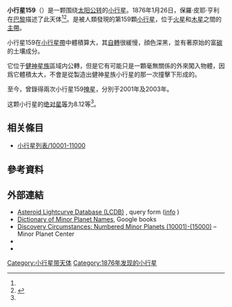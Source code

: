 {{Infobox planet
 | minorplanet     = yes
 | name            = 159 Aemilia
 | background      = #D6D6D6
 | image = 
 | image_size      = 
 | caption         =
 | discovery_ref   =  <ref name="MPC-object" />
 | discoverer      = [[保羅·皮耶·亨利|保羅·皮耶·亨利]]
 | discovery_site  = [[巴黎|巴黎]]
 | discovered      = 1876年1月26日
 | mpc_name        = 159 Aemilia
 | alt_names       = (159) 
   Aemilia 
    = 1959 EG1
 | pronounced      = 
 | named_after     = <ref name="MPC-object" />
 | mp_category     = [[主帶小行星|主帶小行星]] <ref name="MPC-object" /><ref name="jpldata" />
 | orbit_ref       = <ref name="a">[http://ssd.jpl.nasa.gov/sbdb.cgi?sstr=159 159] {{Wayback|url=http://ssd.jpl.nasa.gov/sbdb.cgi?sstr=159 |date=20190304132941 }}，小行星數據庫瀏覽器（JPL Small-Body Database Browser）－[[美国国家航空航天局|美国国家航空航天局]]喷气推进实验室</ref>
 | epoch           = 2018-03-23.0（[[儒略日|JD]] 2458200.5）
 | uncertainty     = 0
 | observation_arc = 
 | aphelion = {{convert|3.437|AU|km|3|abbr=on|lk=out}}
 | perihelion      = {{convert|2.7706233|AU|km|3|abbr=on}}
 | semimajor       = 3.1039075
 | eccentricity    = 0.1073757
 | period          = 5.47[[儒略年|yr]]
 | mean_anomaly    = 322.24036[[度|°]]
 | mean_motion     = {{Deg2DMS|0.18023570|sup=ms}} / day
 | inclination     = 6.12987
 | asc_node        = 134.11966°
 | arg_peri        = 333.30993
 | mean_diameter   = 
 | rotation        = 
 | albedo          =
 | spectral_type   =
 | abs_magnitude   = 8.12<ref name="jpldata" />
}}
'''小行星159'''（{{lang-en|159 Aemilia}}）是一颗围绕[[太阳|太阳]][[公转|公转]]的[[小行星|小行星]]。1876年1月26日，保羅·皮耶·亨利在[[巴黎|巴黎]]描述了此天体<ref name="a" /><ref>{{cite news|title=小行星列表|url=http://cfa-www.harvard.edu/iau/lists/NumberedMPs.txt|accessdate=2018-10-19|newspaper=哈佛大学|archive-date=2008-05-17|archive-url=https://web.archive.org/web/20080517010638/http://cfa-www.harvard.edu/iau/lists/NumberedMPs.txt|dead-url=no}}</ref>。是被人類發現的第159顆[[小行星|小行星]]，位于[[火星|火星]]和[[木星|木星]]之間的[[小行星帶|主帶]]。

小行星159在[[小行星帶|小行星帶]]中體積算大，其[[自轉|自轉]]很緩慢，顔色深黑，並有著原始的富[[碳|碳]]的土壤成分。

它位于[[健神星族|健神星族]]區域内公轉，但是它有可能只是一顆毫無關係的外來闖入物體，因爲它體積太大，不會是從製造出健神星族小行星的那一次撞擊下形成的。

至今，曾錄得兩次小行星159[[掩星|掩星]]，分別于2001年及2003年。

这颗小行星的[[绝对星等|绝对星等]]为8.12等<ref name="a" />。

== 相关條目 ==
*[[小行星列表/10001-11000|小行星列表/10001-11000]]

== 參考資料 ==
{{reflist|refs=

<ref name="jpldata">{{cite web
 |type         = 2018-01-26 last obs.
 |title        = JPL Small-Body Database Browser:159 Aemilia-(159)    Aemilia     = 1959 EG1
 |url          = https://ssd.jpl.nasa.gov/sbdb.cgi?sstr=159
 |publisher    = [[Jet_Propulsion_Laboratory|Jet Propulsion Laboratory]]
 |accessdate   = 28 March 2018
 |archive-date = 2012-02-23
 |archive-url  = https://www.webcitation.org/65f6qGLMC?url=https://ssd.jpl.nasa.gov/sbdb.cgi?sstr=159
 |dead-url     = no
}}</ref>

<ref name="MPC-object">{{cite web
  |title      = 159 Aemilia
  |work      = Minor Planet Center
  |url      = https://www.minorplanetcenter.net/db_search/show_object?object_id=159
  |accessdate      = 28 March 2018
  |archive-date      = 2016-03-04
  |archive-url      = https://web.archive.org/web/20160304103014/http://minorplanetcenter.net/db_search/show_object?object_id=159
  |dead-url      = no
  }}</ref>

}}

==  外部連結 ==
* [http://www.minorplanet.info/PHP/lcdbsummaryquery.php Asteroid Lightcurve Database (LCDB)] {{Wayback|url=http://www.minorplanet.info/PHP/lcdbsummaryquery.php |date=20171210173955 }}, query form ([http://www.minorplanet.info/lightcurvedatabase.html info] {{Wayback|url=http://www.minorplanet.info/lightcurvedatabase.html |date=20171216050541 }})
* [https://books.google.com/books?id=aeAg1X7afOoC&pg Dictionary of Minor Planet Names], Google books
* [http://www.minorplanetcenter.net/iau/lists/NumberedMPs010001.html Discovery Circumstances: Numbered Minor Planets (10001)-(15000)] {{Wayback|url=http://www.minorplanetcenter.net/iau/lists/NumberedMPs010001.html |date=20180612162317 }} – Minor Planet Center
* {{AstDys|159}}
* {{JPL small body}}

{{Minor Planet Number|[[小行星158|小行星158]]|[[小行星160|小行星160]]}}
{{小天体}}

[[Category:小行星带天体|Category:小行星带天体]]
[[Category:1876年发现的小行星|Category:1876年发现的小行星]]